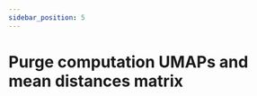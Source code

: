 ```yaml
---
sidebar_position: 5
---
```



# Purge computation UMAPs and mean distances matrix

<Title
  pre={['📖 User Guide', '🧮 Processing']}
  title={'Purge computation UMAPs and mean distances matrix'}
  version={VERSION}
/>

<p>
  This action involves removing computation data from your <StorageIcon />
  storage file since it won't be consumed in 👁️‍🗨️ Visualisation.
</p>
